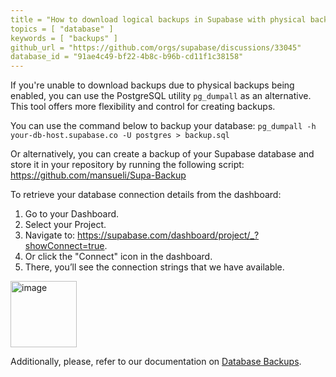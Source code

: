 ```yaml
---
title = "How to download logical backups in Supabase with physical backups enabled?"
topics = [ "database" ]
keywords = [ "backups" ]
github_url = "https://github.com/orgs/supabase/discussions/33045"
database_id = "91ae4c49-bf22-4b8c-b96b-cd11f1c38158"
---
```


If you're unable to download backups due to physical backups being enabled, you can use the PostgreSQL utility `pg_dumpall` as an alternative. This tool offers more flexibility and control for creating backups.

You can use the command below to backup your database:
`pg_dumpall -h your-db-host.supabase.co -U postgres > backup.sql`

Or alternatively, you can create a backup of your Supabase database and store it in your repository by running the following script: https://github.com/mansueli/Supa-Backup

To retrieve your database connection details from the dashboard:

1. Go to your Dashboard.
2. Select your Project.
3. Navigate to: https://supabase.com/dashboard/project/_?showConnect=true.
4. Or click the "Connect" icon in the dashboard.
5. There, you’ll see the connection strings that we have available.

<img
  width="106"
  alt="image"
  src="https://github.com/user-attachments/assets/7cdf38f4-f7d4-4b33-bc8e-a5dceedd7c34"
/>

Additionally, please, refer to our documentation on [Database Backups](https://supabase.com/docs/guides/platform/backups).
